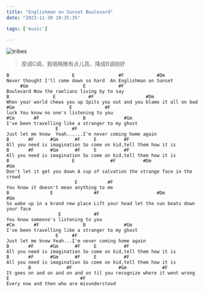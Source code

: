 ```yaml
---
title: "Englishman on Sunset Boulevard"
date: "2023-11-30 19:35:35"

tags: ['music']

---
```


![tribes](./images/tribes-william-kennedy.jpeg)

> 原调C调，我唱稍微有点儿高，降成B调刚好

```
B                       E                #F            #Dm   
Never thought I'll come down so hard  An Englishman on Sunset 
     #Gm                    E            #F
Boulevard Now the raelians living by to say
B                E            #F                   #Dm                
When your world chews you up Spits you out and you blame it all on bad
#Gm                    E            #F 
luck You know no one's listening to you
#Cm       #F                B              #Gm                
I've been travelling like a stranger to my ghost
                  E     #F     
Just let me know  Yeah......I'm never coming home again
B       #F      #Gm      #F     E          #F
All you need is imagination So come on kid,tell them how it is
B       #F      #Gm      #F     E          #F
All you need is imagination So come on kid,tell them how it is
B                       E             #F          #Dm                 #Gm
Don't let it get you down A cup of salvation the strange face in the crowd
                         E           #F
You know it doesn't mean anything to me
B               E               #F                     #Dm                 #Gm
So wake up in a brand new place Lift your head let the sun beats down your face
                   E            #F
You know someone's listening to you
#Cm       #F                B              #Gm   
I've been travelling like a stranger to my ghost
                  E     #F     
Just let me know Yeah...I'm never coming home again
B       #F      #Gm      #F     E          #F
All you need is imagination So come on kid,tell them how it is
B       #F      #Gm      #F     E          #F
All you need is imagination So come on kid,tell them how it is
        B             #F                 #Gm             #F
It goes on and on and on and on til you recognize where it went wrong
E                          #F
Every now and then who are misunderstood
```
